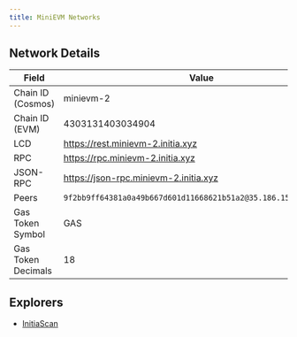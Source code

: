 ```yaml
---
title: MiniEVM Networks
---
```


<Tabs>
<Tab title="Testnet (minievm-2)">

## Network Details

| Field             | Value                                   |
|-------------------|-----------------------------------------|
| Chain ID (Cosmos) | minievm-2                               |
| Chain ID (EVM)    | 4303131403034904                        |
| LCD               | https://rest.minievm-2.initia.xyz        |
| RPC               | https://rpc.minievm-2.initia.xyz        |
| JSON-RPC          | https://json-rpc.minievm-2.initia.xyz   |
| Peers             | `9f2bb9ff64381a0a49b667d601d11668621b51a2@35.186.157.168:26656` |
| Gas Token Symbol  | GAS |
| Gas Token Decimals | 18 |

## Explorers

- [InitiaScan](https://scan.testnet.initia.xyz/minievm-2)

</Tab>
</Tabs>

